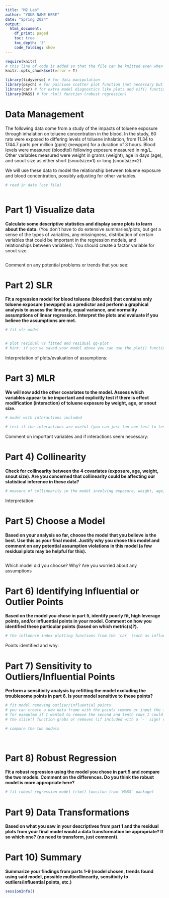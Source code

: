 ```yaml
---
title: "M2 Lab"
author: "YOUR NAME HERE"
date: "Spring 2024"
output:
  html_document:
    df_print: paged
    toc: true
    toc_depth: '3'
    code_folding: show
---
```


```r
require(knitr)
# this line of code is added so that the file can be knitted even when error messages are produced by your code
knitr::opts_chunk$set(error = T)
```

```r

library(tidyverse) # for data manipulation
library(psych) # for pairiwse scatter plot function (not necessary but in case you want to use that function from the lecture code)
library(car) # for extra model diagnostics like plots and vif() function
library(MASS) # for rlm() function (robust regression)

```


# Data Management

The following data come from a study of the impacts of toluene exposure through inhalation on toluene concentration in the blood. In the study, 60 rats were exposed to differing levels of toluene inhalation, from 11.34 to 1744.7 parts per million (ppm) (newppm) for a duration of 3 hours. Blood levels were measured (bloodtol) following exposure measured in mg/L. Other variables measured were weight in grams (weight), age in days (age), and snout size as either short (snoutsize=1) or long (snoutsize=2).

We will use these data to model the relationship between toluene exposure and blood concentration, possibly adjusting for other variables.


```r
# read in data (csv file)



```


# Part 1) Visualize data

__Calculate some descriptive statistics and display some plots to learn about the data.__ (You don't have to do extensive summaries/plots, but get a sense of the types of variables, any missingness, distribution of certain variables that could be important in the regression models, and relationships between variables). You should create a factor variable for snout size.

```r



```

Comment on any potential problems or trends that you see:



# Part 2) SLR

__Fit a regression model for blood toluene (bloodtol) that contains only toluene exposure (newppm) as a predictor and perform a graphical analysis to assess the linearity, equal variance, and normality assumptions of linear regression. Interpret the plots and evaluate if you believe the assumptions are met.__

```r
# fit slr model


# plot residual vs fitted and residual qq-plot
# hint: if you've saved your model above you can use the plot() function and specify which = 1:2 to tell R to only print the first 2 plots

```

Interpretation of plots/evaluation of assumptions:

# Part 3) MLR

__We will now add the other covariates to the model. Assess which variables appear to be important and explicitly test if there is effect modification (interaction) of toluene exposure by weight, age, or snout size.__

```r

# model with interactions included

# test if the interactions are useful (you can just tun one test to test them all at once)

```

Comment on important variables and if interactions seem necessary:

# Part 4) Collinearity

__Check for collinearity between the 4 covariates (exposure, age, weight, snout size). Are you concerned that collinearity could be affecting our statistical inference in these data?__

```r
# measure of collinearity in the model involving exposure, weight, age, and snout size

```

Interpretation:


# Part 5) Choose a Model

__Based on your analysis so far, choose the model that you believe is the best. Use this as your final model. Justify why you chose this model and comment on any potential assumption violations in this model (a few residual plots may be helpful for this).__

```r



```


Which model did you choose? Why? Are you worried about any assumptions

# Part 6) Identifying Influential or Outlier Points

__Based on the model you chose in part 5, identify poorly fit, high leverage points, and/or influential points in your model. Comment on how you identified these particular points (based on which metric(s)?).__ 


```r

# the influence index plotting functions from the `car` (such as influenceIndexPlot()) may be useful to spot these points

```


Points identified and why: 


# Part 7) Sensitivity to Outliers/Influential Points

__Perform a sensitivity analysis by refitting the model excluding the troublesome points in part 6.  Is your model sensitive to these points?__
 
```r
# fit model removing outlier/influential points
# you can create a new data frame with the points remove or input the filtering in the lm() function
# for examplem if I wanted to remove the second and tenth rows I could run: lm(y ~ x1 + x2, data = mydata %>% slice(-c(2,10))) 
# the slice() function grabs or removes (if included with a `-` sign) rows by their index

# compare the two models

 
```
 


# Part 8)	Robust Regression

__Fit a robust regression using the model you chose in part 5 and compare the two models. Comment on the differences.  Do you think the robust model is more appropriate here?__

```r
# fit robust regression model (rlm() funciton from `MASS` package)

```



# Part 9) Data Transformations

__Based on what you saw in your descriptives from part 1 and the residual plots from your final model would a data transformation be appropriate?  If so which one?  (no need to transform, just comment).__





# Part 10) Summary

__Summarize your findings from parts 1-9 (model chosen, trends found using said model, possible multicollinearity, sensitivity to outliers/influential points, etc.)__







```r

sessionInfo()

```